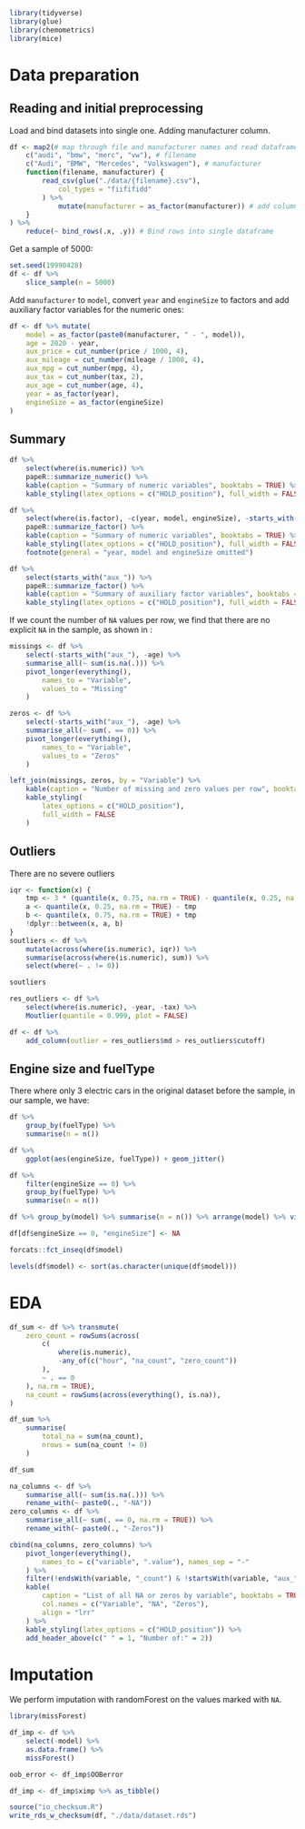 ```r
library(tidyverse)
library(glue)
library(chemometrics)
library(mice)
```

# Data preparation

## Reading and initial preprocessing

Load and bind datasets into single one. Adding manufacturer column.

```r
df <- map2(# map through file and manufacturer names and read dataframes
    c("audi", "bmw", "merc", "vw"), # filename
    c("Audi", "BMW", "Mercedes", "Volkswagen"), # manufacturer
    function(filename, manufacturer) {
        read_csv(glue("./data/{filename}.csv"),
            col_types = "fiififidd"
        ) %>%
            mutate(manufacturer = as_factor(manufacturer)) # add column
    }
) %>%
    reduce(~ bind_rows(.x, .y)) # Bind rows into single dataframe
```

Get a sample of 5000:

```r
set.seed(19990428)
df <- df %>%
    slice_sample(n = 5000)
```

Add `manufacturer` to `model`, convert `year` and `engineSize` to factors and add
auxiliary factor variables for the numeric ones:

```r
df <- df %>% mutate(
    model = as_factor(paste0(manufacturer, " - ", model)),
    age = 2020 - year,
    aux_price = cut_number(price / 1000, 4),
    aux_mileage = cut_number(mileage / 1000, 4),
    aux_mpg = cut_number(mpg, 4),
    aux_tax = cut_number(tax, 2),
    aux_age = cut_number(age, 4),
    year = as_factor(year),
    engineSize = as_factor(engineSize)
)
```

## Summary

```r
df %>%
    select(where(is.numeric)) %>%
    papeR::summarize_numeric() %>%
    kable(caption = "Summary of numeric variables", booktabs = TRUE) %>%
    kable_styling(latex_options = c("HOLD_position"), full_width = FALSE)
```

```r
df %>%
    select(where(is.factor), -c(year, model, engineSize), -starts_with("aux_")) %>%
    papeR::summarize_factor() %>%
    kable(caption = "Summary of numeric variables", booktabs = TRUE) %>%
    kable_styling(latex_options = c("HOLD_position"), full_width = FALSE) %>%
    footnote(general = "year, model and engineSize omitted")
```

```r
df %>%
    select(starts_with("aux_")) %>%
    papeR::summarize_factor() %>%
    kable(caption = "Summary of auxiliary factor variables", booktabs = TRUE) %>%
    kable_styling(latex_options = c("HOLD_position"), full_width = FALSE)
```

If we count the number of `NA` values per row, we find that there are no
explicit `NA` in the sample, as shown in \cref{tab:na}:

```r
missings <- df %>%
    select(-starts_with("aux_"), -age) %>%
    summarise_all(~ sum(is.na(.))) %>%
    pivot_longer(everything(),
        names_to = "Variable",
        values_to = "Missing"
    )

zeros <- df %>%
    select(-starts_with("aux_"), -age) %>%
    summarise_all(~ sum(. == 0)) %>%
    pivot_longer(everything(),
        names_to = "Variable",
        values_to = "Zeros"
    )

left_join(missings, zeros, by = "Variable") %>%
    kable(caption = "Number of missing and zero values per row", booktabs = TRUE) %>%
    kable_styling(
        latex_options = c("HOLD_position"),
        full_width = FALSE
    )
```

## Outliers

There are no severe outliers

```r
iqr <- function(x) {
    tmp <- 3 * (quantile(x, 0.75, na.rm = TRUE) - quantile(x, 0.25, na.rm = TRUE))
    a <- quantile(x, 0.25, na.rm = TRUE) - tmp
    b <- quantile(x, 0.75, na.rm = TRUE) + tmp
    !dplyr::between(x, a, b)
}
soutliers <- df %>%
    mutate(across(where(is.numeric), iqr)) %>%
    summarise(across(where(is.numeric), sum)) %>%
    select(where(~ . != 0))

soutliers
```

```r
res_outliers <- df %>%
    select(where(is.numeric), -year, -tax) %>%
    Moutlier(quantile = 0.999, plot = FALSE)

df <- df %>%
    add_column(outlier = res_outliers$md > res_outliers$cutoff)
```

## Engine size and fuelType

There where only 3 electric cars in the original dataset before the sample,
in our sample, we have:

```r
df %>%
    group_by(fuelType) %>%
    summarise(n = n())
```

```r
df %>%
    ggplot(aes(engineSize, fuelType)) + geom_jitter()
```

```r
df %>%
    filter(engineSize == 0) %>%
    group_by(fuelType) %>%
    summarise(n = n())

df %>% group_by(model) %>% summarise(n = n()) %>% arrange(model) %>% view()

df[df$engineSize == 0, "engineSize"] <- NA

forcats::fct_inseq(df$model)

levels(df$model) <- sort(as.character(unique(df$model)))

```

# EDA

```r
df_sum <- df %>% transmute(
    zero_count = rowSums(across(
        c(
            where(is.numeric),
            -any_of(c("hour", "na_count", "zero_count"))
        ),
        ~ . == 0
    ), na.rm = TRUE),
    na_count = rowSums(across(everything(), is.na)),
)

df_sum %>%
    summarise(
        total_na = sum(na_count),
        nrows = sum(na_count != 0)
    )

df_sum
```

```r
na_columns <- df %>%
    summarise_all(~ sum(is.na(.))) %>%
    rename_with(~ paste0(., "-NA"))
zero_columns <- df %>%
    summarise_all(~ sum(. == 0, na.rm = TRUE)) %>%
    rename_with(~ paste0(., "-Zeros"))

cbind(na_columns, zero_columns) %>%
    pivot_longer(everything(),
        names_to = c("variable", ".value"), names_sep = "-"
    ) %>%
    filter(!endsWith(variable, "_count") & !startsWith(variable, "aux_")) %>%
    kable(
        caption = "List of all NA or zeros by variable", booktabs = TRUE,
        col.names = c("Variable", "NA", "Zeros"),
        align = "lrr"
    ) %>%
    kable_styling(latex_options = c("HOLD_position")) %>%
    add_header_above(c(" " = 1, "Number of:" = 2))
```


# Imputation

We perform imputation with randomForest on the values marked with `NA`.

```r

library(missForest)

df_imp <- df %>%
    select(-model) %>%
    as.data.frame() %>%
    missForest()

oob_error <- df_imp$OOBerror

df_imp <- df_imp$ximp %>% as_tibble()


```

```r
source("io_checksum.R")
write_rds_w_checksum(df, "./data/dataset.rds")
```
